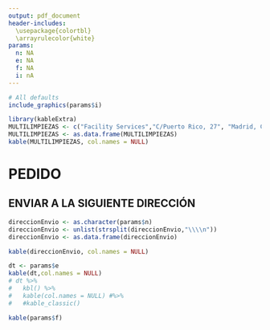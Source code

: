 ```yaml
---
output: pdf_document
header-includes:
  \usepackage{colortbl}
  \arrayrulecolor{white}
params:
  n: NA
  e: NA
  f: NA
  i: nA
---
```


```r
# All defaults
include_graphics(params$i)
```



```r
library(kableExtra)
MULTILIMPIEZAS <- c("Facility Services","C/Puerto Rico, 27", "Madrid, CP 28016","Teléfono: 914166050 - 609 087 288, Fax.  914161762, jc@multilimpiezas.com")
MULTILIMPIEZAS <- as.data.frame(MULTILIMPIEZAS)
kable(MULTILIMPIEZAS, col.names = NULL) 
```

# PEDIDO  
## ENVIAR A LA SIGUIENTE DIRECCIÓN  

```r
direccionEnvio <- as.character(params$n)
direccionEnvio <- unlist(strsplit(direccionEnvio,"\\\\n"))
direccionEnvio <- as.data.frame(direccionEnvio)

kable(direccionEnvio, col.names = NULL)
```

```r

dt <- params$e
kable(dt,col.names = NULL)
# dt %>% 
#   kbl() %>% 
#   kable(col.names = NULL) #%>% 
#   #kable_classic()
```


```r
kable(params$f)
```